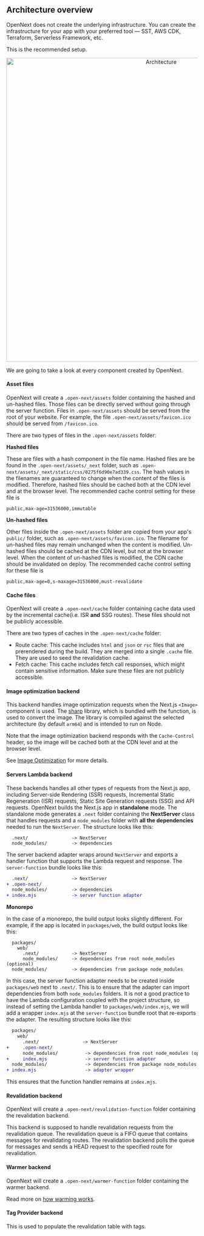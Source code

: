 ## Architecture overview

OpenNext does not create the underlying infrastructure. You can create the infrastructure for your app with your preferred tool — SST, AWS CDK, Terraform, Serverless Framework, etc.

This is the recommended setup.

<p align="center">
  <img alt="Architecture" src="/architecture.png" width="800" />
</p>

We are going to take a look at every component created by OpenNext.

#### Asset files

OpenNext will create a `.open-next/assets` folder containing the hashed and un-hashed files. Those files can be directly served without going through the server function. Files in `.open-next/assets` should be served from the root of your website. For example, the file `.open-next/assets/favicon.ico` should be served from `/favicon.ico`.

There are two types of files in the `.open-next/assets` folder:

**Hashed files**

These are files with a hash component in the file name. Hashed files are be found in the `.open-next/assets/_next` folder, such as `.open-next/assets/_next/static/css/0275f6d90e7ad339.css`. The hash values in the filenames are guaranteed to change when the content of the files is modified. Therefore, hashed files should be cached both at the CDN level and at the browser level. The recommended cache control setting for these file is

```
public,max-age=31536000,immutable
```

**Un-hashed files**

Other files inside the `.open-next/assets` folder are copied from your app's `public/` folder, such as `.open-next/assets/favicon.ico`. The filename for un-hashed files may remain unchanged when the content is modified. Un-hashed files should be cached at the CDN level, but not at the browser level. When the content of un-hashed files is modified, the CDN cache should be invalidated on deploy. The recommended cache control setting for these file is

```
public,max-age=0,s-maxage=31536000,must-revalidate
```

#### Cache files

OpenNext will create a `.open-next/cache` folder containing cache data used by the incremental cache(i.e. ISR **and** SSG routes). These files should not be publicly accessible.

There are two types of caches in the `.open-next/cache` folder:

- Route cache: This cache includes `html` and `json` or `rsc` files that are prerendered during the build. They are merged into a single `.cache` file. They are used to seed the revalidation cache.
- Fetch cache: This cache includes fetch call responses, which might contain sensitive information. Make sure these files are not publicly accessible.

#### Image optimization backend

This backend handles image optimization requests when the Next.js `<Image>` component is used. The [sharp](https://www.npmjs.com/package/sharp) library, which is bundled with the function, is used to convert the image. The library is compiled against the selected architecture (by default `arm64`) and is intended to run on Node.

Note that the image optimization backend responds with the `Cache-Control` header, so the image will be cached both at the CDN level and at the browser level.

See [Image Optimization](components/image_optimization) for more details.

#### Servers Lambda backend

These backends handles all other types of requests from the Next.js app, including Server-side Rendering (SSR) requests, Incremental Static Regeneration (ISR) requests, Static Site Generation requests (SSG) and API requests. OpenNext builds the Next.js app in **standalone** mode. The standalone mode generates a `.next` folder containing the **NextServer** class that handles requests and a `node_modules` folder with **all the dependencies** needed to run the `NextServer`. The structure looks like this:

```
  .next/                -> NextServer
  node_modules/         -> dependencies
```

The server backend adapter wraps around `NextServer` and exports a handler function that supports the Lambda request and response. The `server-function` bundle looks like this:

```diff
  .next/                -> NextServer
+ .open-next/
  node_modules/         -> dependencies
+ index.mjs             -> server function adapter
```

**Monorepo**

In the case of a monorepo, the build output looks slightly different. For example, if the app is located in `packages/web`, the build output looks like this:

```
  packages/
    web/
      .next/            -> NextServer
      node_modules/     -> dependencies from root node_modules (optional)
  node_modules/         -> dependencies from package node_modules
```

In this case, the server function adapter needs to be created inside `packages/web` next to `.next/`. This is to ensure that the adapter can import dependencies from both `node_modules` folders. It is not a good practice to have the Lambda configuration coupled with the project structure, so instead of setting the Lambda handler to `packages/web/index.mjs`, we will add a wrapper `index.mjs` at the `server-function` bundle root that re-exports the adapter. The resulting structure looks like this:

```diff
  packages/
    web/
      .next/                -> NextServer
+     .open-next/
      node_modules/          -> dependencies from root node_modules (optional)
+     index.mjs              -> server function adapter
  node_modules/              -> dependencies from package node_modules
+ index.mjs                  -> adapter wrapper
```

This ensures that the function handler remains at `index.mjs`.

#### Revalidation backend

OpenNext will create a `.open-next/revalidation-function` folder containing the revalidation backend.

This backend is supposed to handle revalidation requests from the revalidation queue. The revalidation queue is a FIFO queue that contains messages for revalidating routes. The revalidation backend polls the queue for messages and sends a HEAD request to the specified route for revalidation.

#### Warmer backend

OpenNext will create a `.open-next/warmer-function` folder containing the warmer backend.

Read more on [how warming works](/aws/v2/inner_workings/warming).

#### Tag Provider backend

This is used to populate the revalidation table with tags.
